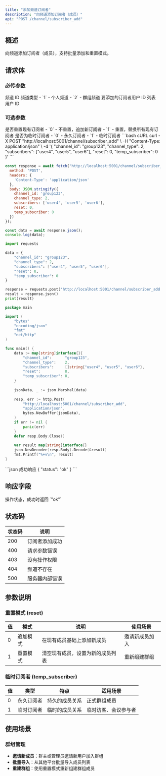 ```yaml
---
title: "添加频道订阅者"
description: "向频道添加订阅者（成员）"
api: "POST /channel/subscriber_add"
---
```


## 概述

向频道添加订阅者（成员），支持批量添加和重置模式。

## 请求体

### 必传参数

<ParamField body="channel_id" type="string" required>
频道 ID
</ParamField>

<ParamField body="channel_type" type="integer" required>
频道类型
- `1` - 个人频道
- `2` - 群组频道
</ParamField>

<ParamField body="subscribers" type="array" required>
要添加的订阅者用户 ID 列表
<ParamField body="subscribers[]" type="string">
用户 ID
</ParamField>
</ParamField>

### 可选参数

<ParamField body="reset" type="integer" default={0}>
是否重置现有订阅者
- `0` - 不重置，追加新订阅者
- `1` - 重置，替换所有现有订阅者
</ParamField>

<ParamField body="temp_subscriber" type="integer" default={0}>
是否为临时订阅者
- `0` - 永久订阅者
- `1` - 临时订阅者
</ParamField>

<RequestExample>
```bash cURL
curl -X POST "http://localhost:5001/channel/subscriber_add" \
  -H "Content-Type: application/json" \
  -d '{
    "channel_id": "group123",
    "channel_type": 2,
    "subscribers": ["user4", "user5", "user6"],
    "reset": 0,
    "temp_subscriber": 0
  }'
```

```javascript JavaScript
const response = await fetch('http://localhost:5001/channel/subscriber_add', {
  method: 'POST',
  headers: {
    'Content-Type': 'application/json'
  },
  body: JSON.stringify({
    channel_id: 'group123',
    channel_type: 2,
    subscribers: ['user4', 'user5', 'user6'],
    reset: 0,
    temp_subscriber: 0
  })
});

const data = await response.json();
console.log(data);
```

```python Python
import requests

data = {
    "channel_id": "group123",
    "channel_type": 2,
    "subscribers": ["user4", "user5", "user6"],
    "reset": 0,
    "temp_subscriber": 0
}

response = requests.post('http://localhost:5001/channel/subscriber_add', json=data)
result = response.json()
print(result)
```

```go Go
package main

import (
    "bytes"
    "encoding/json"
    "fmt"
    "net/http"
)

func main() {
    data := map[string]interface{}{
        "channel_id":      "group123",
        "channel_type":    2,
        "subscribers":     []string{"user4", "user5", "user6"},
        "reset":           0,
        "temp_subscriber": 0,
    }
    
    jsonData, _ := json.Marshal(data)
    
    resp, err := http.Post(
        "http://localhost:5001/channel/subscriber_add",
        "application/json",
        bytes.NewBuffer(jsonData),
    )
    if err != nil {
        panic(err)
    }
    defer resp.Body.Close()
    
    var result map[string]interface{}
    json.NewDecoder(resp.Body).Decode(&result)
    fmt.Printf("%+v\n", result)
}
```
</RequestExample>

<ResponseExample>
```json 成功响应
{
  "status": "ok"
}
```
</ResponseExample>

## 响应字段

<ResponseField name="status" type="string" required>
操作状态，成功时返回 `"ok"`
</ResponseField>

## 状态码

| 状态码 | 说明 |
|--------|------|
| 200 | 订阅者添加成功 |
| 400 | 请求参数错误 |
| 403 | 没有操作权限 |
| 404 | 频道不存在 |
| 500 | 服务器内部错误 |

## 参数说明

### 重置模式 (reset)

| 值 | 模式 | 说明 | 使用场景 |
|----|------|------|----------|
| 0 | 追加模式 | 在现有成员基础上添加新成员 | 邀请新成员加入 |
| 1 | 重置模式 | 清空现有成员，设置为新的成员列表 | 重新组建群组 |

### 临时订阅者 (temp_subscriber)

| 值 | 类型 | 特点 | 适用场景 |
|----|------|------|----------|
| 0 | 永久订阅者 | 持久的成员关系 | 正式群组成员 |
| 1 | 临时订阅者 | 临时的成员关系 | 临时访客、会议参与者 |

## 使用场景

### 群组管理

- **邀请新成员**：群主或管理员邀请新用户加入群组
- **批量导入**：从其他平台批量导入成员列表
- **重建群组**：使用重置模式重新组建群组成员
